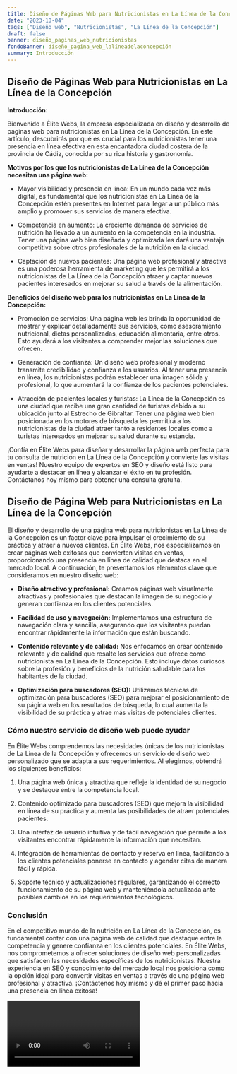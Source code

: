```yaml
---
title: Diseño de Páginas Web para Nutricionistas en La Línea de la Concepción
date: "2023-10-04"
tags: ["Diseño web", "Nutricionistas", "La Línea de la Concepción"]
draft: false
banner: diseño_paginas_web_nutricionistas
fondoBanner: diseño_pagina_web_lalíneadelaconcepción
summary: Introducción
---
```



## Diseño de Páginas Web para Nutricionistas en La Línea de la Concepción

**Introducción:**

Bienvenido a Élite Webs, la empresa especializada en diseño y desarrollo de páginas web para nutricionistas en La Línea de la Concepción. En este artículo, descubrirás por qué es crucial para los nutricionistas tener una presencia en línea efectiva en esta encantadora ciudad costera de la provincia de Cádiz, conocida por su rica historia y gastronomía.

**Motivos por los que los nutricionistas de La Línea de la Concepción necesitan una página web:**

- Mayor visibilidad y presencia en línea: En un mundo cada vez más digital, es fundamental que los nutricionistas en La Línea de la Concepción estén presentes en Internet para llegar a un público más amplio y promover sus servicios de manera efectiva.

- Competencia en aumento: La creciente demanda de servicios de nutrición ha llevado a un aumento en la competencia en la industria. Tener una página web bien diseñada y optimizada les dará una ventaja competitiva sobre otros profesionales de la nutrición en la ciudad.

- Captación de nuevos pacientes: Una página web profesional y atractiva es una poderosa herramienta de marketing que les permitirá a los nutricionistas de La Línea de la Concepción atraer y captar nuevos pacientes interesados en mejorar su salud a través de la alimentación.

**Beneficios del diseño web para los nutricionistas en La Línea de la Concepción:**

- Promoción de servicios: Una página web les brinda la oportunidad de mostrar y explicar detalladamente sus servicios, como asesoramiento nutricional, dietas personalizadas, educación alimentaria, entre otros. Esto ayudará a los visitantes a comprender mejor las soluciones que ofrecen.

- Generación de confianza: Un diseño web profesional y moderno transmite credibilidad y confianza a los usuarios. Al tener una presencia en línea, los nutricionistas podrán establecer una imagen sólida y profesional, lo que aumentará la confianza de los pacientes potenciales.

- Atracción de pacientes locales y turistas: La Línea de la Concepción es una ciudad que recibe una gran cantidad de turistas debido a su ubicación junto al Estrecho de Gibraltar. Tener una página web bien posicionada en los motores de búsqueda les permitirá a los nutricionistas de la ciudad atraer tanto a residentes locales como a turistas interesados en mejorar su salud durante su estancia.

¡Confía en Élite Webs para diseñar y desarrollar la página web perfecta para tu consulta de nutrición en La Línea de la Concepción y convierte las visitas en ventas! Nuestro equipo de expertos en SEO y diseño está listo para ayudarte a destacar en línea y alcanzar el éxito en tu profesión. Contáctanos hoy mismo para obtener una consulta gratuita.

<GifSeo />

<Cta />

## Diseño de Página Web para Nutricionistas en La Línea de la Concepción

El diseño y desarrollo de una página web para nutricionistas en La Línea de la Concepción es un factor clave para impulsar el crecimiento de su práctica y atraer a nuevos clientes. En Élite Webs, nos especializamos en crear páginas web exitosas que convierten visitas en ventas, proporcionando una presencia en línea de calidad que destaca en el mercado local. A continuación, te presentamos los elementos clave que consideramos en nuestro diseño web:

- **Diseño atractivo y profesional:** Creamos páginas web visualmente atractivas y profesionales que destacan la imagen de su negocio y generan confianza en los clientes potenciales.

- **Facilidad de uso y navegación:** Implementamos una estructura de navegación clara y sencilla, asegurando que los visitantes puedan encontrar rápidamente la información que están buscando.

- **Contenido relevante y de calidad:** Nos enfocamos en crear contenido relevante y de calidad que resalte los servicios que ofrece como nutricionista en La Línea de la Concepción. Esto incluye datos curiosos sobre la profesión y beneficios de la nutrición saludable para los habitantes de la ciudad.

- **Optimización para buscadores (SEO):** Utilizamos técnicas de optimización para buscadores (SEO) para mejorar el posicionamiento de su página web en los resultados de búsqueda, lo cual aumenta la visibilidad de su práctica y atrae más visitas de potenciales clientes.

### Cómo nuestro servicio de diseño web puede ayudar

En Élite Webs comprendemos las necesidades únicas de los nutricionistas de La Línea de la Concepción y ofrecemos un servicio de diseño web personalizado que se adapta a sus requerimientos. Al elegirnos, obtendrá los siguientes beneficios:

1. Una página web única y atractiva que refleje la identidad de su negocio y se destaque entre la competencia local.

2. Contenido optimizado para buscadores (SEO) que mejora la visibilidad en línea de su práctica y aumenta las posibilidades de atraer potenciales pacientes.

3. Una interfaz de usuario intuitiva y de fácil navegación que permite a los visitantes encontrar rápidamente la información que necesitan.

4. Integración de herramientas de contacto y reserva en línea, facilitando a los clientes potenciales ponerse en contacto y agendar citas de manera fácil y rápida.

5. Soporte técnico y actualizaciones regulares, garantizando el correcto funcionamiento de su página web y manteniéndola actualizada ante posibles cambios en los requerimientos tecnológicos.

### Conclusión

En el competitivo mundo de la nutrición en La Línea de la Concepción, es fundamental contar con una página web de calidad que destaque entre la competencia y genere confianza en los clientes potenciales. En Élite Webs, nos comprometemos a ofrecer soluciones de diseño web personalizadas que satisfacen las necesidades específicas de los nutricionistas. Nuestra experiencia en SEO y conocimiento del mercado local nos posiciona como la opción ideal para convertir visitas en ventas a través de una página web profesional y atractiva. ¡Contáctenos hoy mismo y dé el primer paso hacia una presencia en línea exitosa!

<Video />

<CtaBot job="Nutricionistas" city="La Línea de la Concepción" />

<Gmaps query="La Línea de la Concepción+españa+maps" />
